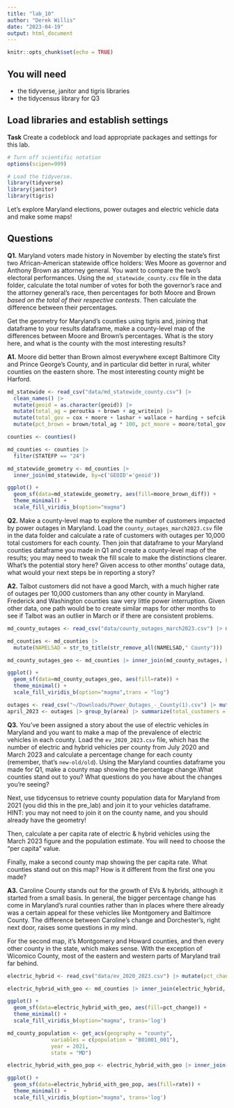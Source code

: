 ```yaml
---
title: "lab_10"
author: "Derek Willis"
date: "2023-04-19"
output: html_document
---
```


```r
knitr::opts_chunk$set(echo = TRUE)
```

## You will need

-   the tidyverse, janitor and tigris libraries
-   the tidycensus library for Q3

## Load libraries and establish settings

**Task** Create a codeblock and load appropriate packages and settings for this lab.

```r
# Turn off scientific notation
options(scipen=999)

# Load the tidyverse.
library(tidyverse)
library(janitor)
library(tigris)

```

Let's explore Maryland elections, power outages and electric vehicle data and make some maps!

## Questions

**Q1.** Maryland voters made history in November by electing the state's first two African-American statewide office holders: Wes Moore as governor and Anthony Brown as attorney general. You want to compare the two's electoral performances. Using the `md_statewide_county.csv` file in the data folder, calculate the total number of votes for both the governor's race and the attorney general's race, then percentages for both Moore and Brown *based on the total of their respective contests*. Then calculate the difference between their percentages.

Get the geometry for Maryland's counties using tigris and, joining that dataframe to your results dataframe, make a county-level map of the differences between Moore and Brown's percentages. What is the story here, and what is the county with the most interesting results?

**A1.** Moore did better than Brown almost everywhere except Baltimore City and Prince George's County, and in particular did better in rural, whiter counties on the eastern shore. The most interesting county might be Harford.

```r
md_statewide <- read_csv("data/md_statewide_county.csv") |> 
  clean_names() |> 
  mutate(geoid = as.character(geoid)) |> 
  mutate(total_ag = peroutka + brown + ag_writein) |> 
  mutate(total_gov = cox + moore + lashar + wallace + harding + sefcik + gov_writein) |>
  mutate(pct_brown = brown/total_ag * 100, pct_moore = moore/total_gov *100, moore_brown_diff = pct_moore - pct_brown)

counties <- counties()

md_counties <- counties |>
  filter(STATEFP == "24")

md_statewide_geometry <- md_counties |> 
  inner_join(md_statewide, by=c('GEOID'='geoid'))

ggplot() +
  geom_sf(data=md_statewide_geometry, aes(fill=moore_brown_diff)) +
  theme_minimal() +
  scale_fill_viridis_b(option="magma")

```

**Q2.** Make a county-level map to explore the number of customers impacted by power outages in Maryland. Load the `county_outages_march2023.csv` file in the data folder and calculate a rate of customers with outages per 10,000 total customers for each county. Then join that dataframe to your Maryland counties dataframe you made in Q1 and create a county-level map of the results; you may need to tweak the fill scale to make the distinctions clearer. What's the potential story here? Given access to other months' outage data, what would your next steps be in reporting a story?

**A2.** Talbot customers did not have a good March, with a much higher rate of outages per 10,000 customers than any other county in Maryland. Frederick and Washington counties saw very little power interruption. Given other data, one path would be to create similar maps for other months to see if Talbot was an outlier in March or if there are consistent problems.

```r

md_county_outages <- read_csv("data/county_outages_march2023.csv") |> mutate(rate = outage_customers/total_customers*10000)

md_counties <- md_counties |> 
  mutate(NAMELSAD = str_to_title(str_remove_all(NAMELSAD," County")))

md_county_outages_geo <- md_counties |> inner_join(md_county_outages, by=c('NAMELSAD'='county'))

ggplot() +
  geom_sf(data=md_county_outages_geo, aes(fill=rate)) +
  theme_minimal() +
  scale_fill_viridis_b(option="magma",trans = "log")

```

```r
outages <- read_csv("~/Downloads/Power_Outages_-_County(1).csv") |> mutate(dt_stamp = mdy_hms(dt_stamp)) |> mutate(month = floor_date(dt_stamp, "month"))
april_2023 <- outages |> group_by(area) |> summarize(total_customers = sum(outages))
```

**Q3.** You've been assigned a story about the use of electric vehicles in Maryland and you want to make a map of the prevalence of electric vehicles in each county. Load the `ev_2020_2023.csv` file, which has the number of electric and hybrid vehicles per county from July 2020 and March 2023 and calculate a percentage change for each county (remember, that's `new-old/old`). Using the Maryland counties dataframe you made for Q1, make a county map showing the percentage change.What counties stand out to you? What questions do you have about the changes you're seeing?

Next, use tidycensus to retrieve county population data for Maryland from 2021 (you did this in the pre_lab) and join it to your vehicles dataframe. HINT: you may not need to join it on the county name, and you should already have the geometry!

Then, calculate a per capita rate of electric & hybrid vehicles using the March 2023 figure and the population estimate. You will need to choose the "per capita" value.

Finally, make a second county map showing the per capita rate. What counties stand out on this map? How is it different from the first one you made?

**A3.** Caroline County stands out for the growth of EVs & hybrids, although it started from a small basis. In general, the bigger percentage change has come in Maryland's rural counties rather than in places where there already was a certain appeal for these vehicles like Montgomery and Baltimore County. The difference between Caroline's change and Dorchester's, right next door, raises some questions in my mind.

For the second map, it's Montgomery and Howard counties, and then every other county in the state, which makes sense. With the exception of Wicomico County, most of the eastern and western parts of Maryland trail far behind.

```r
electric_hybrid <- read_csv("data/ev_2020_2023.csv") |> mutate(pct_change = (march_2023-july_2020)/july_2020 *100)

electric_hybrid_with_geo <- md_counties |> inner_join(electric_hybrid, by=c('NAME'='county'))

ggplot() +
  geom_sf(data=electric_hybrid_with_geo, aes(fill=pct_change)) +
  theme_minimal() +
  scale_fill_viridis_b(option="magma", trans='log')

md_county_population <- get_acs(geography = "county",
              variables = c(population = "B01001_001"),
              year = 2021,
              state = "MD")

electric_hybrid_with_geo_pop <- electric_hybrid_with_geo |> inner_join(md_county_population, by=('GEOID')) |> mutate(rate = march_2023/estimate*10000)

ggplot() +
  geom_sf(data=electric_hybrid_with_geo_pop, aes(fill=rate)) +
  theme_minimal() +
  scale_fill_viridis_b(option="magma", trans='log')
```
